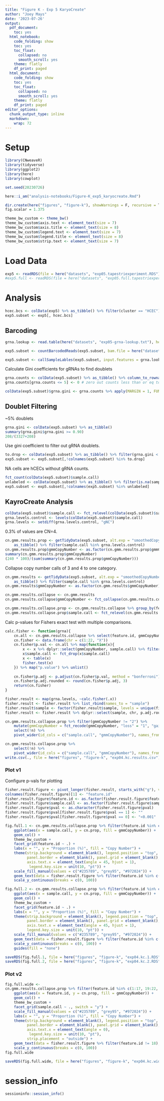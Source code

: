 ```yaml
---
title: "Figure K - Exp 5 KaryoCreate"
author: "Joey Mays"
date: '2023-07-26'
output:
  pdf_document:
    toc: yes
  html_notebook:
    code_folding: show
    toc: yes
    toc_float:
      collapsed: no
      smooth_scroll: yes
    theme: flatly
    df_print: paged
  html_document:
    code_folding: show
    toc: yes
    toc_float:
      collapsed: no
      smooth_scroll: yes
    theme: flatly
    df_print: paged
editor_options:
  chunk_output_type: inline
  markdown:
    wrap: 72
---
```


# Setup

```r
library(CNweaveR)
library(tidyverse)
library(ggplot2)
library(here)
library(cowplot)
```

```r
set.seed(20230726)
```

```r
here::i_am("analysis-notebooks/Figure-K_exp5_karyocreate.Rmd")
```

```r
dir.create(here("figures", "figure-k"), showWarnings = F, recursive = T)
fig.scalar = 1.375

theme_bw_custom <- theme_bw()
theme_bw_custom$axis.text <- element_text(size = 7)
theme_bw_custom$axis.title <- element_text(size = 8)
theme_bw_custom$legend.text <- element_text(size = 7)
theme_bw_custom$legend.title <- element_text(size = 8)
theme_bw_custom$strip.text <- element_text(size = 7)
```

# Load Data

```r
exp5 <- readRDS(file = here("datasets", "exp05.tapestriexperiment.RDS"))
#exp5.full <- readRDS(file = here("datasets", "exp05.full.tapestriexperiment.RDS"))
```

# Analysis

```r
hcec.bcs <- colData(exp5) %>% as_tibble() %>% filter(cluster == "HCEC") %>% pull(cell.barcode)
exp5.subset <- exp5[, hcec.bcs]
```

## Barcoding

```r
grna.lookup <- read.table(here("datasets", "exp05-grna-lookup.txt"), header = T)
```

```r
exp5.subset <- countBarcodedReads(exp5.subset, bam.file = here("datasets", "exp05.cells.bam"), probe = "grna", barcode.lookup = grna.lookup, max.mismatch = 2, with.indels = F)
```

```r
exp5.subset <- callSampleLables(exp5.subset, input.features = grna.lookup$id, output.feature = "sample.call", return.table = F, min.count.threshold = 2)
```

Calculate Gini coefficients for gRNAs to find doublets

```r
grna.counts <- colData(exp5.subset) %>% as_tibble() %>% column_to_rownames("cell.barcode") %>% select(starts_with("g"))
grna.counts[grna.counts <= 5] <- 0 # zero out counts less than or eq to 5

colData(exp5.subset)$grna.gini <- grna.counts %>% apply(MARGIN = 1, FUN = DescTools::Gini)
```

## Doublet Filtering

~5% doublets

```r
grna.gini <- colData(exp5.subset) %>% as_tibble()
summary(grna.gini$grna.gini >= 0.90)
208/(3327+208)
```

Use gini coefficient to filter out gRNA doublets. 

```r
to.drop <- colData(exp5.subset) %>% as_tibble() %>% filter(grna.gini < 0.9) %>% pull(cell.barcode)
exp5.subset <- exp5.subset[,!colnames(exp5.subset) %in% to.drop]
```

NA cells are hCECs without gRNA counts.

```r
fct_count(colData(exp5.subset)$sample.call)
unlabeled <- colData(exp5.subset) %>% as_tibble() %>% filter(is.na(sample.call)) %>% pull(cell.barcode)
exp5.subset <- exp5.subset[,!colnames(exp5.subset) %in% unlabeled]
```

## KayroCreate Analysis

```r
colData(exp5.subset)$sample.call <- fct_relevel(colData(exp5.subset)$sample.call, c("gNC", "g6_2", "g7_1", "g20_2", "g20_3", "g20_4", "g20_6", "g20_7"))
grna.levels.control <- levels(colData(exp5.subset)$sample.call)
grna.levels <- setdiff(grna.levels.control, "gNC")
``` 

0.3% of values are CN=4.

```r
cn.gmm.results.prop <- getTidyData(exp5.subset, alt.exp = "smoothedCopyNumberByChr", assay = "gmmCopyNumber") %>%
    as_tibble() %>% filter(sample.call %in% grna.levels.control)
cn.gmm.results.prop$gmmCopyNumber <- as.factor(cn.gmm.results.prop$gmmCopyNumber)
summary(cn.gmm.results.prop$gmmCopyNumber)
(240 * 100)/(sum(summary(cn.gmm.results.prop$gmmCopyNumber)))
```

Collapse copy number calls of 3 and 4 to one category.

```r
cn.gmm.results <- getTidyData(exp5.subset, alt.exp = "smoothedCopyNumberByChr", assay = "gmmCopyNumber") %>%
    as_tibble() %>% filter(sample.call %in% grna.levels.control)
cn.gmm.results$gmmCopyNumber <- as.factor(cn.gmm.results$gmmCopyNumber)

cn.gmm.results.collapse <- cn.gmm.results
cn.gmm.results.collapse$gmmCopyNumber <- fct_collapse(cn.gmm.results.collapse$gmmCopyNumber, "3+" = c("3", "4"))

cn.gmm.results.collapse.prop <- cn.gmm.results.collapse %>% group_by(feature.id, sample.call) %>% dplyr::count(gmmCopyNumber) %>% mutate(cn.prop = round(n*100/sum(n),1)) %>% ungroup()
cn.gmm.results.collapse.prop$sample.call <- fct_relevel(cn.gmm.results.collapse.prop$sample.call, grna.levels.control)
```

Calc p-values for Fishers exact test with multiple comparisons.

```r
calc.fisher <- function(grna){
    cn.all <- cn.gmm.results.collapse %>% select(feature.id, gmmCopyNumber, sample.call) %>% group_split(.by = feature.id, .keep = F)
    cn.fisher <- data.frame(chr = c(1:22, "X"))
    cn.fisher$p.val <- cn.all %>% map(function(x){
        x <- x %>% dplyr::select(gmmCopyNumber, sample.call) %>% filter(sample.call %in% c("gNC", grna))
        x$sample.call <- fct_drop(x$sample.call)
        x <- table(x)
        fisher.test(x)
    }) %>% map("p.value") %>% unlist()
    
    cn.fisher$p.adj <- p.adjust(cn.fisher$p.val, method = "bonferroni")
    cn.fisher$p.adj.rounded <- round(cn.fisher$p.adj, 3)
    return(cn.fisher)
}

fisher.result <- map(grna.levels, ~calc.fisher(.x))
fisher.result <- fisher.result %>% list_rbind(names_to = "sample")
fisher.result$sample <- factor(fisher.result$sample, levels = unique(fisher.result$sample), labels = grna.levels)
fisher.result <- fisher.result %>% dplyr::select(sample, chr, p.adj.rounded) %>% pivot_wider(names_from = sample, values_from = p.adj.rounded) %>% print()
```

```r
cn.gmm.results.collapse.prop %>% filter(gmmCopyNumber != "2") %>% 
    mutate(gmmCopyNumber = fct_recode(gmmCopyNumber, "loss" = "1", "gain" = "3+")) %>% 
    select(!n) %>% 
    pivot_wider(id_cols = c("sample.call", "gmmCopyNumber"), names_from = feature.id, values_from = cn.prop)

cn.gmm.results.collapse.prop %>% 
    select(!n) %>% 
    pivot_wider(id_cols = c("sample.call", "gmmCopyNumber"), names_from = feature.id, values_from = cn.prop) %>% 
write.csv(., file = here("figures", "figure-k", "exp04.kc.results.csv"), col.names = T, row.names = F, quote = F)
```

### Plot v1

Configure p-vals for plotting

```r
fisher.result.figure <- pivot_longer(fisher.result, starts_with("g"), values_to = "pval", names_to = "sample.call")
colnames(fisher.result.figure)[1] <- "feature.id"
fisher.result.figure$feature.id <- as.factor(fisher.result.figure$feature.id)
fisher.result.figure$sample.call <- as.factor(fisher.result.figure$sample.call)
fisher.result.figure$pval <- as.character(fisher.result.figure$pval)
fisher.result.figure$pval[fisher.result.figure$pval == 1] <- ""
fisher.result.figure$pval[fisher.result.figure$pval == 0] <- "<0.001"
```

```r
fig.full.1 <- cn.gmm.results.collapse.prop %>% filter(feature.id %in% c(1:11)) %>% 
    ggplot(aes(x = sample.call, y = cn.prop, fill = gmmCopyNumber)) +
    geom_col() + 
    theme_bw_custom +
    facet_grid(feature.id ~ .) +
    labs(x = "", y = "Proportion (%)", fill = "Copy Number") +
    theme(strip.background = element_blank(), legend.position = "top", 
          panel.border = element_blank(), panel.grid = element_blank(),
          axis.text.x = element_text(angle = 45, hjust = 1), 
           legend.key.size = unit(10, "pt")) +
    scale_fill_manual(values = c("#235789", "grey95", "#972024")) +
    geom_text(data = fisher.result.figure %>% filter(feature.id %in% c(1:11)), aes(label = pval, x = sample.call, y = 50), inherit.aes = F, size = 6/.pt) +
    scale_y_continuous(breaks = c(0, 100))

fig.full.2 <- cn.gmm.results.collapse.prop %>% filter(feature.id %in% c(12:17, 19:22, "X")) %>% 
    ggplot(aes(x = sample.call, y = cn.prop, fill = gmmCopyNumber)) +
    geom_col() + 
    theme_bw_custom +
    facet_grid(feature.id ~ .) +
    labs(x = "", y = "Proportion (%)", fill = "Copy Number") +
    theme(strip.background = element_blank(), legend.position = "top",
          panel.border = element_blank(), panel.grid = element_blank(),
          axis.text.x = element_text(angle = 45, hjust = 1),
          legend.key.size = unit(10, "pt")) +
    scale_fill_manual(values = c("#235789", "grey95", "#972024")) +
    geom_text(data = fisher.result.figure %>% filter(feature.id %in% c(12:17, 19:22, "X")), aes(label = pval, x = sample.call, y = 50), inherit.aes = F, size = 6/.pt) +
    scale_y_continuous(breaks = c(0, 100)) +
    guides(fill = "none")
```

```r
saveRDS(fig.full.1, file = here("figures", "figure-k", "exp04.kc.1.RDS"))
saveRDS(fig.full.2, file = here("figures", "figure-k", "exp04.kc.2.RDS"))
```

### Plot v2

```r
fig.full.wide <- 
cn.gmm.results.collapse.prop %>% filter(feature.id %in% c(1:17, 19:22, "X")) %>% 
    ggplot(aes(x = feature.id, y = cn.prop, fill = gmmCopyNumber)) +
    geom_col() + 
    theme_bw_custom +
    facet_grid(sample.call ~ ., switch = "y") +
    scale_fill_manual(values = c("#235789", "grey95", "#972024")) +
    labs(x = "", y = "Proportion (%)", fill = "Copy Number") +
    theme(strip.background = element_blank(), legend.position = "top", 
          panel.border = element_blank(), panel.grid = element_blank(),
          axis.text.x = element_text(angle = 0), 
           legend.key.size = unit(10, "pt"), 
          strip.placement = "outside") +
    geom_text(data = fisher.result.figure %>% filter(feature.id != 18), aes(label = pval, x = feature.id, y = 50), inherit.aes = F, size = 6/.pt) +
    scale_y_continuous(breaks = c(0, 100))
fig.full.wide
```

```r
saveRDS(fig.full.wide, file = here("figures", "figure-k", "exp04.kc.wide.RDS"))
```

# session_info

```r
sessioninfo::session_info()
```